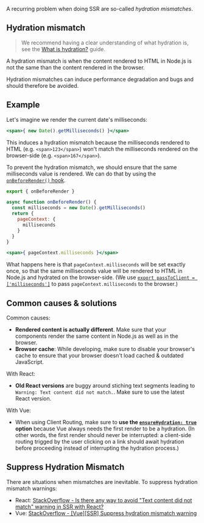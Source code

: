 A recurring problem when doing SSR are so-called *hydration mismatches*.

## Hydration mismatch

> We recommend having a clear understanding of what hydration is, see the [What is hydration?](/hydration) guide.

A hydration mismatch is when the content rendered to HTML in Node.js is not the same than the content rendered in the browser.

Hydration mismatches
can induce performance degradation
and bugs and should therefore be avoided.

## Example

Let's imagine we render the current date's milliseconds:
```jsx
<span>{ new Date().getMilliseconds() }</span>
```
This induces a hydration mismatch
because the milliseconds rendered to HTML
(e.g. `<span>123</span>`)
won't match the milliseconds rendered on the browser-side
(e.g. `<span>167</span>`).


To prevent the hydration mismatch, we should ensure that the same milliseconds value is rendered.
We can do that by using the [`onBeforeRender()` hook](/onBeforeRender).

```js
export { onBeforeRender }

async function onBeforeRender() {
  const milliseconds = new Date().getMilliseconds()
  return {
    pageContext: {
      milliseconds
    }
  }
}
```
```jsx
<span>{ pageContext.milliseconds }</span>
```

What happens here is that `pageContext.milliseconds` will be set exactly once, so that the same milliseconds value will be rendered to HTML in Node.js and hydrated on the browser-side. (We use [`export passToClient = ['milliseconds']`](/passToClient) to pass `pageContext.milliseconds` to the browser.)

## Common causes & solutions

Common causes:
 - **Rendered content is actually different**. Make sure that your components render the same content in Node.js as well as in the browser.
 - **Browser cache**: While developing, make sure to disable your browser's cache to ensure that your browser doesn't load cached & outdated JavaScript.

With React:
 - **Old React versions** are buggy around stiching text segments leading to `Warning: Text content did not match.`. Make sure to use the latest React version.

With Vue:
 - When using Client Routing, make sure to **use the [`ensureHydration: true`](/useClientRouter) option** because Vue always needs the first render to be a hydration. (In other words, the first render should never be interrupted: a client-side routing trigged by the user clicking on a link should await hydration before proceeding instead of interrupting the hydration process.)

## Suppress Hydration Mismatch

There are situations when mismatches are inevitable. To suppress hydration mismatch warnings:
 - React: [StackOverflow - Is there any way to avoid "Text content did not match" warning in SSR with React?](https://stackoverflow.com/questions/53959948/is-there-any-way-to-avoid-text-content-did-not-match-warning-in-ssr-with-react/68438131)
 - Vue: [StackOverflow - [Vue][SSR] Suppress hydration mismatch warning](https://stackoverflow.com/questions/68438016/vuessr-suppress-hydration-mismatch-warning/68438108)
